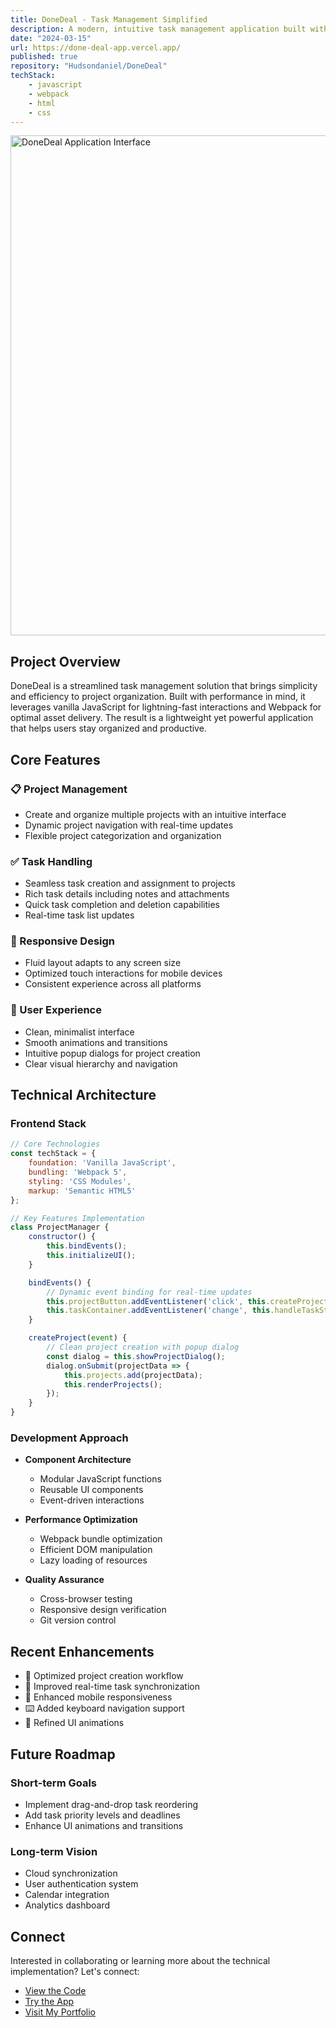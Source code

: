 ```yaml
---
title: DoneDeal - Task Management Simplified
description: A modern, intuitive task management application built with vanilla JavaScript, featuring real-time updates, responsive design, and seamless project organization capabilities.
date: "2024-03-15"
url: https://done-deal-app.vercel.app/
published: true
repository: "Hudsondaniel/DoneDeal"
techStack:
    - javascript
    - webpack
    - html
    - css
---
```


<a href="https://done-deal-app.vercel.app/" className="block hover:opacity-75 transition-opacity duration-200">
    <img 
        src="/Project-Pics/donedeal-snap.png" 
        alt="DoneDeal Application Interface" 
        className="rounded-lg shadow-2xl border border-zinc-800"
        width="800" 
        height="800" 
    />
</a>

## Project Overview

DoneDeal is a streamlined task management solution that brings simplicity and efficiency to project organization. Built with performance in mind, it leverages vanilla JavaScript for lightning-fast interactions and Webpack for optimal asset delivery. The result is a lightweight yet powerful application that helps users stay organized and productive.

## Core Features

### 📋 Project Management
- Create and organize multiple projects with an intuitive interface
- Dynamic project navigation with real-time updates
- Flexible project categorization and organization

### ✅ Task Handling
- Seamless task creation and assignment to projects
- Rich task details including notes and attachments
- Quick task completion and deletion capabilities
- Real-time task list updates

### 📱 Responsive Design
- Fluid layout adapts to any screen size
- Optimized touch interactions for mobile devices
- Consistent experience across all platforms

### 🎨 User Experience
- Clean, minimalist interface
- Smooth animations and transitions
- Intuitive popup dialogs for project creation
- Clear visual hierarchy and navigation

## Technical Architecture

### Frontend Stack
```javascript
// Core Technologies
const techStack = {
    foundation: 'Vanilla JavaScript',
    bundling: 'Webpack 5',
    styling: 'CSS Modules',
    markup: 'Semantic HTML5'
};

// Key Features Implementation
class ProjectManager {
    constructor() {
        this.bindEvents();
        this.initializeUI();
    }

    bindEvents() {
        // Dynamic event binding for real-time updates
        this.projectButton.addEventListener('click', this.createProject);
        this.taskContainer.addEventListener('change', this.handleTaskStatus);
    }

    createProject(event) {
        // Clean project creation with popup dialog
        const dialog = this.showProjectDialog();
        dialog.onSubmit(projectData => {
            this.projects.add(projectData);
            this.renderProjects();
        });
    }
}
```

### Development Approach

- **Component Architecture**
  - Modular JavaScript functions
  - Reusable UI components
  - Event-driven interactions

- **Performance Optimization**
  - Webpack bundle optimization
  - Efficient DOM manipulation
  - Lazy loading of resources

- **Quality Assurance**
  - Cross-browser testing
  - Responsive design verification
  - Git version control

## Recent Enhancements

- 🚀 Optimized project creation workflow
- 🔄 Improved real-time task synchronization
- 📱 Enhanced mobile responsiveness
- ⌨️ Added keyboard navigation support
- 🎨 Refined UI animations

## Future Roadmap

### Short-term Goals
- Implement drag-and-drop task reordering
- Add task priority levels and deadlines
- Enhance UI animations and transitions

### Long-term Vision
- Cloud synchronization
- User authentication system
- Calendar integration
- Analytics dashboard

## Connect

Interested in collaborating or learning more about the technical implementation? Let's connect:

- [View the Code](https://github.com/Hudsondaniel/DoneDeal)
- [Try the App](https://done-deal-app.vercel.app/)
- [Visit My Portfolio](https://hudson-portfolio.vercel.app/)
